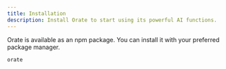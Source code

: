 ```yaml
---
title: Installation
description: Install Orate to start using its powerful AI functions.
---
```


Orate is available as an npm package. You can install it with your preferred package manager.

```package-install
orate
```
